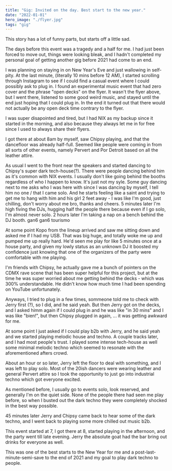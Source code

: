 ```yaml
---
title: "Gig: Invited on the day. Best start to the new year."
date: "2022-01-01"
hero_image: "./flyer.jpg"
tags: "gig"
---
```


This story has a lot of funny parts, but starts off a little sad.

The days before this event was a tragedy and a half for me. I had just been forced to move out, things were looking bleak, and I hadn't completed my personal goal of getting another gig before 2021 had come to an end.

I was planning on staying in on New Year's Eve and just wallowing in self-pity. At the last minute, (literally 10 mins before 12 AM), I started scrolling through Instagram to see if I could find a casual event where I could possibly ask to plug in. I found an experimental music event that had zero cover and the phrase "open decks" on the flyer. It wasn't the flyer above, but I went there, listened to some good weird music, and stayed until the end just hoping that I could plug in. In the end it turned out that there would not actually be any open deck time contrary to the flyer.

I was super disapointed and tired, but I had NIX as my backup since it started in the morning, and also because they always let me in for free since I used to always share their flyers.

I got there at about 8am by myself, saw Chipsy playing, and that the dancefloor was already half-full. Seemed like people were coming in from all sorts of other events, namely Pervert and Por Detroit based on all the leather attire.

As usual I went to the front near the speakers and started dancing to Chipsy's super dark tech-house(?). There were people dancing behind him as it's common with NIX events. I usually don't like going behind the booths regardless of who I happen to know. It's just not my syle. Some guy dancing next to me asks who I was here with since I was dancing by myself, I tell him no one / that I came solo. And he starts feeling like a saint and trying to get me to hang with him and his girl 2 feet away - I was like I'm good, just chilling, don't worry about me bro, thanks and cheers. 5 minutes later I'm high fiving the DJs, hugging half the people there because even if I go solo, I'm almost never solo. 2 hours later I'm taking a nap on a bench behind the DJ booth. gan6 gan6 tourismo

At some point Kopo from the lineup arrived and saw me sitting down and asked me if I had my USB. That was big huge, and totally woke me up and pumped me up really hard. He'd seen me play for like 5 minutes once at a house party, and given my lowly status as an unknown DJ it boosted my confidence just knowing that one of the organizers of the party were comfortable with me playing.

I'm friends with Chipsy, he actually gave me a bunch of pointers on the CDMX rave scene that has been super helpful for this project, but at the time he was super worried about me getting behind the decks - which was 300% understandable. He didn't know how much time I had been spending on YouTube unfortunately.

Anyways, I tried to plug in a few times, sommeone told me to check with Jerry first (?), so I did, and he said yeah. But then Jerry got on the decks, and I asked himm again if I could plug in and he was like "in 30 mins" and I was like "bien!", but then Chipsy plugged in again, ... it was getting awkward for me.

At some point I just asked if I could play b2b with Jerry, and he said yeah and we started playing melodic house and techno. A couple tracks later, and I had most people's trust. I played some intense tech-house as well some minimal melodic techno which seemed to resonate with the aforementioned afters crowd.

About an hour or so later, Jerry left the floor to deal with something, and I was left to play solo. Most of the 20ish dancers were wearing leather and general Pervert attire so I took the opportunity to just go into industrial techno which got everyone excited.

As mentioned before, I usually go to events solo, look reserved, and generally I'm on the quiet side. None of the people there had seen me play before, so when I busted out the dark techno they were completely shocked in the best way possible.

45 minutes later Jerry and Chipsy came back to hear some of the dark techno, and I went back to playing some more chilled out music b2b.

This event started at 7, I got there at 8, started playing in the afternoon, and the party went till late evening. Jerry the absolute goat had the bar bring out drinks for everyone as well.

This was one of the best starts to the New Year for me and a post-last-minute-semi-save to the end of 2021 and my goal to play dark techno to people.
